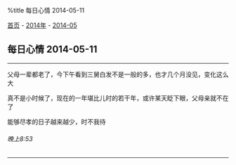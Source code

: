 %title 每日心情 2014-05-11

[[../../../index|首页]] - [[../index|2014年]] - [[index|2014-05]]
==每日心情 2014-05-11==
----
父母一辈都老了，今下午看到三舅白发不是一般的多，也才几个月没见，变化这么大

真不是小时候了，现在的一年堪比儿时的若干年，或许某天眨下眼，父母亲就不在了

能够尽孝的日子越来越少，时不我待
======晚上8:53======
----
